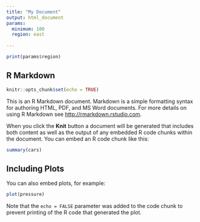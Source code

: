```yaml
---
title: "My Document"
output: html_document
params:
  minimum: 100
  region: east
  
---
```


```r
print(params$region)

```

## R Markdown
```r
knitr::opts_chunk$set(echo = TRUE)
```
This is an R Markdown document. Markdown is a simple formatting syntax for authoring HTML, PDF, and MS Word documents. For more details on using R Markdown see <http://rmarkdown.rstudio.com>.

When you click the **Knit** button a document will be generated that includes both content as well as the output of any embedded R code chunks within the document. You can embed an R code chunk like this:

```r
summary(cars)
```

## Including Plots

You can also embed plots, for example:

```r
plot(pressure)
```

Note that the `echo = FALSE` parameter was added to the code chunk to prevent printing of the R code that generated the plot.
